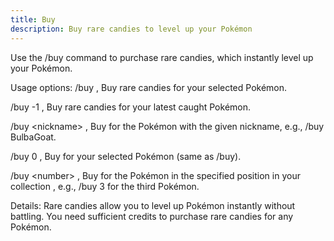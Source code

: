 ```yaml
---
title: Buy
description: Buy rare candies to level up your Pokémon
---
```


Use the /buy command to purchase rare candies, which instantly level up your Pokémon.

Usage options:
/buy , 
Buy rare candies for your selected Pokémon.

/buy -1 , 
Buy rare candies for your latest caught Pokémon.

/buy \<nickname\> , 
Buy for the Pokémon with the given nickname, e.g., /buy BulbaGoat.

/buy 0 , 
Buy for your selected Pokémon (same as /buy).

/buy \<number\> , 
Buy for the Pokémon in the specified position in your collection , e.g., /buy 3 for the third Pokémon.

Details:
Rare candies allow you to level up Pokémon instantly without battling. 
You need sufficient credits to purchase rare candies for any Pokémon.